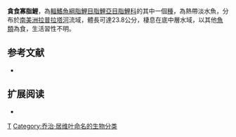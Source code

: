 {{Speciesbox 
| taxon = Oligosarcus hepsetus
| status = NE
| status_system = IUCN3.1
| authority =  [[Cuvier|Cuvier]], 1829
| synonyms = *''Hydrocyon hepsetus''<br /><small>Cuvier, 1829</small>
}}
'''貪食寡脂鯉'''，為[[輻鰭魚綱|輻鰭魚綱]][[脂鯉目|脂鯉目]][[脂鯉亞目|脂鯉亞目]][[脂鯉科|脂鯉科]]的其中一個[[種|種]]，為熱帶淡水魚，分布於[[南美洲|南美洲]][[拉普拉塔河|拉普拉塔河]]流域，體長可達23.8公分，棲息在底中層水域，以其他[[魚類|魚類]]為食，生活習性不明。

==参考文献==
{{refbegin}}
*{{FishBase_species|genus=Oligosarcus|species=hepsetus|year=2013|month=12}}
{{refend}}

== 扩展阅读 ==
{{refbegin}}
*{{wikispecies-inline|Oligosarcus hepsetus|貪食寡脂鯉}}
{{refend}}
{{Taxonbar|from=Q5513399}}

[[Category:寡脂鯉屬|T]]
[[Category:乔治·居维叶命名的生物分类|Category:乔治·居维叶命名的生物分类]]


{{魚類小作品}}